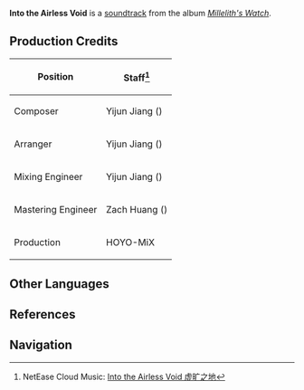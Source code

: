 {{Soundtrack Infobox
|title          =
|image          = Millelith's Watch.png
|album          = Millelith's Watch
|disc           = 2
|number         = 21
|featured       =
|featured2      =
|featured3      =
|featured_disc  =
|featured_disc2 =
|featured_disc3 =
|youtube_id     = rIKIrbYQXXY
|spotify_id     = 4qmYvyIXixbXTfTDS6mDl0
|played_in      = The Chasm: Underground Mines;Ad-Hoc Main Tunnel;The Chasm: Main Mining Area;The Serpent's Cave
|during         = [[Ad-Hoc Main Tunnel]], [[The Chasm: Main Mining Area]], [[The Serpent's Cave]]
|domain         =
|previous       = Blind Search
|next           = A Glimmer of Hope
}}
'''Into the Airless Void''' is a [[soundtrack]] from the album ''[[Millelith's Watch]]''.

==Production Credits==
{| class="wikitable" style="text-align:left; height:0.5em"
! Position
! Staff<ref>NetEase Cloud Music: [https://music.163.com/#/song?id=1956543011 Into the Airless Void 虚旷之地]</ref>
|-
! Composer
| Yijun Jiang ({{zh|姜以君}})
|-
! Arranger
| Yijun Jiang ({{zh|姜以君}})
|-
! Mixing Engineer
| Yijun Jiang ({{zh|姜以君}})
|-
! Mastering Engineer
| Zach Huang ({{zh|黄巍}})
|-
! Production
| HOYO-MiX
|}
<!--
==Videos==
<gallery>
</gallery>
==Trivia==
-->
==Other Languages==
{{Other Languages
|en      = Into the Airless Void
|zhs     = 虚旷之地
|zhs_rm  = Xūkuàng zhī Dì
|zhs_tl   = 
|ja      = 空虚の地
|ja_rm   = Kuukyou no Chi{{Assumed}}
|ja_tl   = Land of Emptiness
|tr      = 
|tr_tl   = 
|it      = 
|it_tl   = 
}}

==References==
{{Reflist}}

==Navigation==
{{Soundtrack Navbox|Millelith's Watch}}